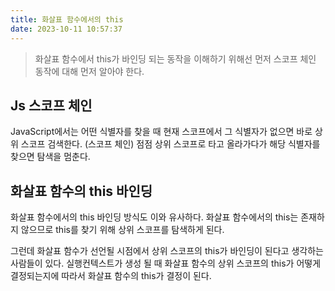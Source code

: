 ```yaml
---
title: 화살표 함수에서의 this
date: 2023-10-11 10:57:37
---
```


> 화살표 함수에서 this가 바인딩 되는 동작을 이해하기 위해선 먼저 스코프 체인 동작에 대해 먼저 알아야 한다.

## Js 스코프 체인
JavaScript에서는 어떤 식별자를 찾을 때 현재 스코프에서 그 식별자가 없으면 바로 상위 스코프 검색한다. (스코프 체인)
점점 상위 스코프로 타고 올라가다가 해당 식별자를 찾으면 탐색을 멈춘다.

## 화살표 함수의 this 바인딩
화살표 함수에서의 this 바인딩 방식도 이와 유사하다.
화살표 함수에서의 this는 존재하지 않으므로 this를 찾기 위해 상위 스코프를 탐색하게 된다.

그런데 화살표 함수가 선언될 시점에서 상위 스코프의 this가 바인딩이 된다고 생각하는 사람들이 있다.
실행컨텍스트가 생성 될 때 화살표 함수의 상위 스코프의 this가 어떻게 결정되는지에 따라서 화살표 함수의 this가 결정이 된다.